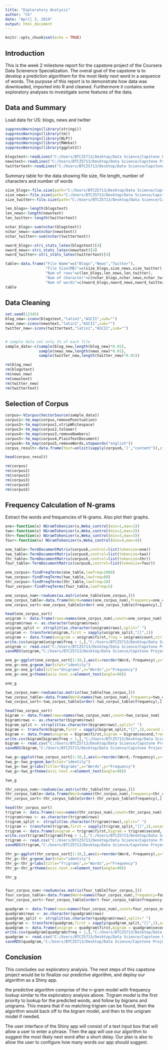 ---
title: "Exploratory Analysis"
author: "Ck"
date: "April 3, 2019"
output: html_document
---

```{r setup, include=FALSE}
knitr::opts_chunk$set(echo = TRUE)
```

## Introduction

This is the week 2 milestone report for the capstone project of the Coursera Data Scienence Specialization. The overal goal of the capstone is to develop a prediction algorithem for the most likely next word in a sequence of words. The purpose of this report is to demonstrate how data was downloaded, imported into R and cleaned. Furthermore it contains some exploratory analyses to investigate some features of the data.


## Data and Summary
Load data for US: blogs, news and twitter

```{r data}
suppressWarnings(library(stringi))
suppressWarnings(library(tm))
suppressWarnings(library(NLP))
suppressWarnings(library(RWeka))
suppressWarnings(library(ggplot2))

blogstext<-readLines("C:/Users/BTCZ5713/Desktop/Data Science/Capstone Project/final/en_US/en_US.blogs.txt",warn=FALSE,encoding="UTF-8")
newstext<-readLines("C:/Users/BTCZ5713/Desktop/Data Science/Capstone Project/final/en_US/en_US.news.txt",warn=FALSE,encoding="UTF-8")
twittertext<-readLines("C:/Users/BTCZ5713/Desktop/Data Science/Capstone Project/final/en_US/en_US.twitter.txt",warn=FALSE,encoding="UTF-8")
```

Summary table for the data showing file size, file length, number of characters and number of words

```{r summary}
size_blogs<-file.size(path="C:/Users/BTCZ5713/Desktop/Data Science/Capstone Project/final/en_US/en_US.blogs.txt")/2^20
size_news<-file.size(path="C:/Users/BTCZ5713/Desktop/Data Science/Capstone Project/final/en_US/en_US.news.txt")/2^20
size_twitter<-file.size(path="C:/Users/BTCZ5713/Desktop/Data Science/Capstone Project/final/en_US/en_US.twitter.txt")/2^20

len_blogs<-length(blogstext)
len_news<-length(newstext)
len_twitter<-length(twittertext)

nchar_blogs<-sum(nchar(blogstext))
nchar_news<-sum(nchar(newstext))
nchar_twitter<-sum(nchar(twittertext))

nword_blogs<-stri_stats_latex(blogstext)[4]
nword_news<-stri_stats_latex(newstext)[4]
nword_twitter<-stri_stats_latex(twittertext)[4]

table<-data.frame("File Name"=c("Blogs","News","Twitter"),
                  "File Size(MB)"=c(size_blogs,size_news,size_twitter),
                  "Num of rows"=c(len_blogs,len_news,len_twitter),
                  "Num of character"=c(nchar_blogs,nchar_news,nchar_twitter),
                  "Num of words"=c(nword_blogs,nword_news,nword_twitter))
table
```

## Data Cleaning

```{r clean data}
set.seed(12345)
blog_new<-iconv(blogstext,"latin1","ASCII",sub="")
news_new<-iconv(newstext,"latin1","ASCII",sub="")
twitter_new<-iconv(twittertext,"latin1","ASCII",sub="")


# sample data set only 1% of each file
sample_data<-c(sample(blog_new,length(blog_new)*0.01),
               sample(news_new,length(news_new)*0.01),
               sample(twitter_new,length(twitter_new)*0.01))
```

```{r echo=FALSE}
rm(blog_new)
rm(blogstext)
rm(news_new)
rm(newstext)
rm(twitter_new)
rm(twittertext)

```

## Selection of Corpus
```{r corpus}
corpus<-VCorpus(VectorSource(sample_data))
corpus1<-tm_map(corpus,removePunctuation)
corpus2<-tm_map(corpus1,stripWhitespace)
corpus3<-tm_map(corpus2,tolower)
corpus4<-tm_map(corpus3,removeNumbers)
corpus5<-tm_map(corpus4,PlainTextDocument)
corpus6<-tm_map(corpus5,removeWords,stopwords("english"))
corpus_result<-data.frame(text=unlist(sapply(corpus6,'[',"content")),stringsAsFactors = FALSE)

head(corpus_result)
```

```{r echo=FALSE}
rm(corpus)
rm(corpus1)
rm(corpus2)
rm(corpus3)
rm(corpus4)
rm(corpus5)
```

## Frequency Calculation of N-grams

Extract the words and frequencies of N-grams. Also plot their graphs.
```{r N-gram}
one<-function(x) NGramTokenizer(x,Weka_control(min=1,max=1))
two<-function(x) NGramTokenizer(x,Weka_control(min=2,max=2))
thr<-function(x) NGramTokenizer(x,Weka_control(min=3,max=3))
four<-function(x) NGramTokenizer(x,Weka_control(min=4,max=4))

one_table<-TermDocumentMatrix(corpus6,control=list(tokenize=one))
two_table<-TermDocumentMatrix(corpus6,control=list(tokenize=two))
thr_table<-TermDocumentMatrix(corpus6,control=list(tokenize=thr))
four_table<-TermDocumentMatrix(corpus6,control=list(tokenize=four))

one_corpus<-findFreqTerms(one_table,lowfreq=1000)
two_corpus<-findFreqTerms(two_table,lowfreq=80)
thr_corpus<-findFreqTerms(thr_table,lowfreq=10)
four_corpus<-findFreqTerms(four_table,lowfreq=5)

one_corpus_num<-rowSums(as.matrix(one_table[one_corpus,]))
one_corpus_table<-data.frame(Word=names(one_corpus_num),frequency=one_corpus_num)
one_corpus_sort<-one_corpus_table[order(-one_corpus_table$frequency),]

head(one_corpus_sort)
unigram <- data.frame(rows=names(one_corpus_num),count=one_corpus_num)
unigram$rows <- as.character(unigram$rows)
unigram_split <- strsplit(as.character(unigram$rows),split=" ")
unigram <- transform(unigram,first = sapply(unigram_split,"[[",1))
unigram <- data.frame(unigram = unigram$first,freq = unigram$count,stringsAsFactors=FALSE)
write.csv(unigram[unigram$freq > 1,],"C:/Users/BTCZ5713/Desktop/Data Science/Capstone Project/unigram",row.names=F)
unigram <- read.csv("C:/Users/BTCZ5713/Desktop/Data Science/Capstone Project/unigram",stringsAsFactors = F)
saveRDS(unigram,"C:/Users/BTCZ5713/Desktop/Data Science/Capstone Project/PredictTextCapstone/unigram.RData")

one_g<-ggplot(one_corpus_sort[1:10,],aes(x=reorder(Word,-frequency),y=frequency,fill=frequency))
one_g<-one_g+geom_bar(stat="identity")
one_g<-one_g+labs(title="Unigrams",x="Words",y="Frequency")
one_g<-one_g+theme(axis.text.x=element_text(angle=90))

one_g

two_corpus_num<-rowSums(as.matrix(two_table[two_corpus,]))
two_corpus_table<-data.frame(Word=names(two_corpus_num),frequency=two_corpus_num)
two_corpus_sort<-two_corpus_table[order(-two_corpus_table$frequency),]

head(two_corpus_sort)
bigram <- data.frame(rows=names(two_corpus_num),count=two_corpus_num)
bigram$rows <- as.character(bigram$rows)
bigram_split <- strsplit(as.character(bigram$rows),split=" ")
bigram <- transform(bigram,first = sapply(bigram_split,"[[",1),second = sapply(bigram_split,"[[",2))
bigram <- data.frame(unigram = bigram$first,bigram = bigram$second,freq = bigram$count,stringsAsFactors=FALSE)
write.csv(bigram[bigram$freq > 1,],"C:/Users/BTCZ5713/Desktop/Data Science/Capstone Project/bigram.csv",row.names=F)
bigram <- read.csv("C:/Users/BTCZ5713/Desktop/Data Science/Capstone Project/bigram.csv",stringsAsFactors = F)
saveRDS(bigram,"C:/Users/BTCZ5713/Desktop/Data Science/Capstone Project/PredictTextCapstone/bigram.RData")

two_g<-ggplot(two_corpus_sort[1:10,],aes(x=reorder(Word,-frequency),y=frequency,fill=frequency))
two_g<-two_g+geom_bar(stat="identity")
two_g<-two_g+labs(title="Bigrams",x="Words",y="Frequency")
two_g<-two_g+theme(axis.text.x=element_text(angle=90))

two_g

thr_corpus_num<-rowSums(as.matrix(thr_table[thr_corpus,]))
thr_corpus_table<-data.frame(Word=names(thr_corpus_num),frequency=thr_corpus_num)
thr_corpus_sort<-thr_corpus_table[order(-thr_corpus_table$frequency),]

head(thr_corpus_sort)
trigram <- data.frame(rows=names(thr_corpus_num),count=thr_corpus_num)
trigram$rows <- as.character(trigram$rows)
trigram_split <- strsplit(as.character(trigram$rows),split=" ")
trigram <- transform(trigram,first = sapply(trigram_split,"[[",1),second = sapply(trigram_split,"[[",2),third = sapply(trigram_split,"[[",3))
trigram <- data.frame(unigram = trigram$first,bigram = trigram$second, trigram = trigram$third, freq = trigram$count,stringsAsFactors=FALSE)
write.csv(trigram[trigram$freq > 1,],"C:/Users/BTCZ5713/Desktop/Data Science/Capstone Project/trigram.csv",row.names=F)
trigram <- read.csv("C:/Users/BTCZ5713/Desktop/Data Science/Capstone Project/trigram.csv",stringsAsFactors = F)
saveRDS(trigram,"C:/Users/BTCZ5713/Desktop/Data Science/Capstone Project/PredictTextCapstone/trigram.RData")

thr_g<-ggplot(thr_corpus_sort[1:10,],aes(x=reorder(Word,-frequency),y=frequency,fill=frequency))
thr_g<-thr_g+geom_bar(stat="identity")
thr_g<-thr_g+labs(title="Trigrams",x="Words",y="Frequency")
thr_g<-thr_g+theme(axis.text.x=element_text(angle=90))

thr_g


four_corpus_num<-rowSums(as.matrix(four_table[four_corpus,]))
four_corpus_table<-data.frame(Word=names(four_corpus_num),frequency=four_corpus_num)
four_corpus_sort<-four_corpus_table[order(-four_corpus_table$frequency),]

quadgram <- data.frame(rows=names(four_corpus_num),count=four_corpus_num)
quadgram$rows <- as.character(quadgram$rows)
quadgram_split <- strsplit(as.character(quadgram$rows),split=" ")
quadgram <- transform(quadgram,first = sapply(quadgram_split,"[[",1),second = sapply(quadgram_split,"[[",2),third = sapply(quadgram_split,"[[",3), fourth = sapply(quadgram_split,"[[",4))
quadgram <- data.frame(unigram = quadgram$first,bigram = quadgram$second, trigram = quadgram$third, quadgram = quadgram$fourth, freq = quadgram$count,stringsAsFactors=FALSE)
write.csv(quadgram[quadgram$freq > 1,],"C:/Users/BTCZ5713/Desktop/Data Science/Capstone Project/quadgram.csv",row.names=F)
quadgram <- read.csv("C:/Users/BTCZ5713/Desktop/Data Science/Capstone Project/quadgram.csv",stringsAsFactors = F)
saveRDS(quadgram,"C:/Users/BTCZ5713/Desktop/Data Science/Capstone Project/PredictTextCapstone/quadgram.RData")

```

## Conclusion
This concludes our exploratory analysis. The next steps of this capstone project would be to finalize our predictive algorithm, and deploy our algorithm as a Shiny app.

the predictive algorithm comprise of the n-gram model with frequency lookup similar to the exploratory analysis above. Trigram model is the first priority to lookup for the predicted words, and follow by bigrams and unigrams. This means that if no matching trigram can be found, then the algorithm would back off to the bigram model, and then to the unigram model if needed.

The user interface of the Shiny app will consist of a text input box that will allow a user to enter a phrase. Then the app will use our algorithm to suggest the most likely next word after a short delay. Our plan is also to allow the user to configure how many words our app should suggest.